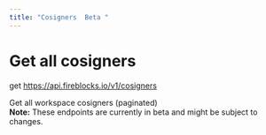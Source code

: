 ```yaml
---
title: "Cosigners  Beta "
---
```

  
  # Get all cosigners

get https://api.fireblocks.io/v1/cosigners

Get all workspace cosigners (paginated)  
**Note:** These endpoints are currently in beta and might be subject to changes.